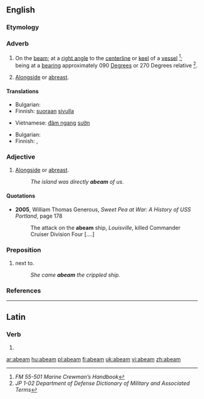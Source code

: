 ==English==

===Etymology===
{{prefix|a|beam}}

===Adverb===
{{en-adv}}

# {{nautical}} On the [[beam]]; at a [[right angle]] to the [[centerline]] or [[keel]] of a [[vessel]] <ref name="FM55-501">''FM 55-501 Marine Crewman’s Handbook''</ref>; being at a [[bearing]] approximately 090 [[degree|Degrees]] or 270 Degrees relative <ref name="JP102">''JP 1-02 Department of Defense Dictionary of Military and Associated Terms''</ref>.
# {{nautical}} [[alongside|Alongside]] or [[abreast]].

====Translations====
{{trans-top|on the beam}}
* Bulgarian: {{t|bg|мор: отстрани, перпендикулярно на кила на кораба|sc=Cyrl}}
* Finnish: [[suoraan]] [[sivu|sivulla]]
{{trans-mid}}
* Vietnamese: [[đâm ngang]] [[sườn]]
{{trans-bottom}}

{{trans-top|alongside}}
* Bulgarian: {{t|bg|мор: в траверс|sc=Cyrl}}
* Finnish: {{t+|fi|vieressä}}, {{t-|fi|kyljittäin}}
{{trans-mid}}
{{trans-bottom}}

===Adjective===
{{en-adj}}

# {{nautical}} [[alongside|Alongside]] or [[abreast]].
#: ''The island was directly '''abeam''' of us.''

====Quotations====
* '''2005''', William Thomas Generous, ''Sweet Pea at War: A History of USS Portland'', page 178
*: The attack on the '''abeam''' ship, ''Louisville'', killed Commander Cruiser Division Four [....]

===Preposition===
{{en-prep}}

# {{nautical}} next to.
#: ''She came '''abeam''' the crippled ship.''

===References===
<references/>

{{anagrams:en/aabem}}
----

==Latin==

===Verb===
{{la-verb-form|abeam}}

# {{conjugation of|[[abeo#Latin|abeō]]||1|s|pres|act|sub}}

[[ar:abeam]]
[[hu:abeam]]
[[pl:abeam]]
[[fi:abeam]]
[[uk:abeam]]
[[vi:abeam]]
[[zh:abeam]]